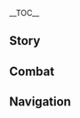 {{CharacterTabs}}
{{LanguageTabs}}
{{Stub|1={{Meta/VO|rm=1}}}}
__TOC__
==Story==
{{VO/Story
|character           = Gaming
|language            = zh
|language_s          = zh
|language_t          = zh-tw
|name_s              = 嘉明
|name_t              = 嘉明

<!-- Hello -->
|vo_01_01_title_s    = 初次见面…
|vo_01_01_title_t    = 初次見面…
|vo_01_01_subtitle   = Hello
|vo_01_01_file       = VO_{language}{character} Hello.ogg
|vo_01_01_tx_s       = 老板你好呀，我是和记厅的镖师，叫我嘉明就行，要运货吗你？请坐请坐，饮杯茶先，我帮你打包好货就可以排期出发咯！哦！如果是找我舞兽的话即刻可以出发！「威水舞兽队」我就是话事人，嘿嘿，失礼失礼。
|vo_01_01_tx_t       = 老闆{{MC|m=你|f=妳}}好呀，我是和記廳的鏢師，叫我嘉明就行，要運貨嗎{{MC|m=你|f=妳}}？請坐請坐，飲杯茶先，我幫{{MC|m=你|f=妳}}打包好貨就可以排期出發了！哦！如果是找我舞獸的話即刻可以出發！「威水舞獸隊」我就是話事人，嘿嘿，失禮失禮。
|vo_01_01_rm         = 

<!-- Chats -->
|vo_02_01_title_s    = 闲聊·舞兽
|vo_02_01_title_t    = 閒聊·舞獸
|vo_02_01_subtitle   = Chat: Wushou Dance
|vo_02_01_file       = VO_{language}{character} Chat - Wushou Dance.ogg
|vo_02_01_tx_s       = 咚咚锵，睁眼！咚咚咚咚锵，洗须！唔…不好不好，还要练多点先。
|vo_02_01_tx_t       = 咚咚鏘，睜眼！咚咚咚咚鏘，洗鬚！唔…不好不好，還要練多點先。
|vo_02_01_rm         = 
|vo_02_02_title_s    = 闲聊·走镖
|vo_02_02_title_t    = 閒聊·走鏢
|vo_02_02_subtitle   = Chat: Armed Escort
|vo_02_02_file       = VO_{language}{character} Chat - Armed Escort.ogg
|vo_02_02_tx_s       = 水路山路陆路，走镖时什么路没走过啊我？放心啦，金牌镖师不是浪得虚名的。
|vo_02_02_tx_t       = 水路山路陸路，走鏢時什麼路沒走過啊我？放心啦，金牌鏢師不是浪得虛名的。
|vo_02_02_rm         = 
|vo_02_03_title_s    = 闲聊·早茶
|vo_02_03_title_t    = 閒聊·早茶
|vo_02_03_subtitle   = Chat: Dim Sum
|vo_02_03_file       = VO_{language}{character} Chat - Dim Sum.ogg
|vo_02_03_tx_s       = 一盅两件，再加个白灼时蔬和生滚靓粥，嗯…正啊…
|vo_02_03_tx_t       = 一盅兩件，再加個白灼時蔬和生滾靚粥，嗯…正啊…
|vo_02_03_rm         = 

<!-- Weather -->
|vo_03_01_title_s    = 下雨的时候…
|vo_03_01_title_t    = 下雨的時候…
|vo_03_01_subtitle   = When It Rains
|vo_03_01_file       = VO_{language}{character} When It Rains.ogg
|vo_03_01_tx_s       = 下雨啦！收衫啦！
|vo_03_01_tx_t       = 下雨啦！收衫啦！
|vo_03_01_rm         = 
|vo_03_02_title_s    = 打雷的时候…
|vo_03_02_title_t    = 打雷的時候…
|vo_03_02_subtitle   = When Thunder Strikes
|vo_03_02_file       = VO_{language}{character} When Thunder Strikes.ogg
|vo_03_02_tx_s       = 嗱嗱嗱，你听，坏人发誓天打雷劈啊！
|vo_03_02_tx_t       = 嗱嗱嗱，{{MC|m=你|f=妳}}聽，壞人發誓天打雷劈啊！
|vo_03_02_rm         = 
|vo_03_03_title_s    = 下雪的时候…
|vo_03_03_title_t    = 下雪的時候…
|vo_03_03_subtitle   = When It Snows
|vo_03_03_file       = VO_{language}{character} When It Snows.ogg
|vo_03_03_tx_s       = 啊&mdash;&mdash;咦？为什么下不到我嘴里的？
|vo_03_03_tx_t       = 啊&mdash;&mdash;咦？為什麼下不到我嘴裡的？
|vo_03_03_rm         = 
|vo_03_04_title_s    = 阳光很好…
|vo_03_04_title_t    = 陽光很好…
|vo_03_04_subtitle   = When the Sun Is Out
|vo_03_04_file       = VO_{language}{character} When the Sun Is Out.ogg
|vo_03_04_tx_s       = 晒点太阳好啊，去去湿气。
|vo_03_04_tx_t       = 曬點太陽好啊，去去濕氣。
|vo_03_04_rm         = 
|vo_03_05_title_s    = 在沙漠的时候…
|vo_03_05_title_t    = 在沙漠的時候…
|vo_03_05_subtitle   = In the Desert
|vo_03_05_file       = VO_{language}{character} In the Desert.ogg
|vo_03_05_tx_s       = 这种地方买水喝肯定很贵吧？好在我自己带水了。
|vo_03_05_tx_t       = 這種地方買水喝肯定很貴吧？好在我自己帶水了。
|vo_03_05_rm         = 

<!-- Greetings -->
|vo_04_01_title_s    = 早上好…
|vo_04_01_title_t    = 早安…
|vo_04_01_subtitle   = Good Morning
|vo_04_01_file       = VO_{language}{character} Good Morning.ogg
|vo_04_01_tx_s       = 我练完功了，准备去喝早茶，一起？
|vo_04_01_tx_t       = 我練完功了，準備去喝早茶，一起？
|vo_04_01_rm         = 
|vo_04_02_title_s    = 中午好…
|vo_04_02_title_t    = 午安…
|vo_04_02_subtitle   = Good Afternoon
|vo_04_02_file       = VO_{language}{character} Good Afternoon.ogg
|vo_04_02_tx_s       = 虽然叫早茶，其实中午也能喝的，怎么说，走？
|vo_04_02_tx_t       = 雖然叫早茶，其實中午也能喝的，怎麼說，走？
|vo_04_02_rm         = 
|vo_04_03_title_s    = 晚上好…
|vo_04_03_title_t    = 晚上好…
|vo_04_03_subtitle   = Good Evening
|vo_04_03_file       = VO_{language}{character} Good Evening.ogg
|vo_04_03_tx_s       = 我定到一间菜馆，夜晚才开门，听说只做熟客生意的，来都来了，不吃就走宝了，出发？
|vo_04_03_tx_t       = 我訂到一間菜館，夜晚才開門，聽說只做熟客生意的，來都來了，不吃就走寶了，出發？
|vo_04_03_rm         = 
|vo_04_04_title_s    = 晚安…
|vo_04_04_title_t    = 晚安…
|vo_04_04_subtitle   = Good Night
|vo_04_04_file       = VO_{language}{character} Good Night.ogg
|vo_04_04_tx_s       = 要睡了吗？饿不饿啊？不如吃个宵夜先？
|vo_04_04_tx_t       = 要睡了嗎？餓不餓啊？不如吃個宵夜先？
|vo_04_04_rm         = 

<!-- About -->
|vo_05_01_title_s    = 关于嘉明自己·老家
|vo_05_01_title_t    = 關於嘉明自己·老家
|vo_05_01_subtitle   = About {character}: Hometown
|vo_05_01_file       = VO_{language}{character} About {character} - Hometown.ogg
|vo_05_01_tx_s       = 翘英庄，去过吗？我老家。我们那里茶叶很出名的，有「松萝仙芽」，还有「游韵单丛」。这样这样，择日不如撞日，我这里有盒靓单丛，我现在带去茶楼，给你泡一壶，走走走，我埋单！
|vo_05_01_tx_t       = 翹英莊，去過嗎？我老家。我們那裡茶葉很出名的，有「松蘿仙芽」，還有「遊韻單叢」。這樣這樣，擇日不如撞日，我這裡有盒靚單叢，我現在帶去茶樓，給{{MC|m=你|f=妳}}泡一壺，走走走，我埋單！
|vo_05_01_rm         = 
|vo_05_02_title_s    = 关于嘉明自己·今时今日
|vo_05_02_title_t    = 關於嘉明自己·今時今日
|vo_05_02_subtitle   = About {character}: This Day and Age
|vo_05_02_friendship = 4
|vo_05_02_file       = VO_{language}{character} About {character} - This Day and Age.ogg
|vo_05_02_tx_s       = 我嘉明今时今日，有口饭吃，还能有时间精力钻研舞兽戏，真的要多谢周围好多人的理解和提携。将心比心，我肯定会打醒十二分精神做好这份工。还有余力，就多跑跑腿啊、请人饮茶啊，又不会少块肉咯，哈哈。
|vo_05_02_tx_t       = 我嘉明今時今日，有口飯吃，還能有時間精力鑽研舞獸戲，真的要多謝周圍好多人的理解和提攜。將心比心，我肯定會打醒十二分精神做好這份工。還有餘力，就多跑跑腿啊、請人飲茶啊，又不會少塊肉了，哈哈。
|vo_05_02_rm         = 

<!-- About Us -->
|vo_06_01_title_s    = 关于我们·赏脸
|vo_06_01_title_t    = 關於我們·賞臉
|vo_06_01_subtitle   = About Us: Show of Support
|vo_06_01_file       = VO_{language}{character} About Us - Show of Support.ogg
|vo_06_01_tx_s       = 不用运货的时候我一般在璃月港路边表演舞兽戏，赏个脸来看看？不要钱的不要钱的，只要街坊朋友看得开心我就很满足啦。
|vo_06_01_tx_t       = 不用運貨的時候我通常在璃月港路邊表演舞獸戲，賞個臉來看看？不要錢的不要錢的，只要街坊朋友看得開心我就很滿足啦。
|vo_06_01_rm         = 
|vo_06_02_title_s    = 关于我们·得闲饮茶
|vo_06_02_title_t    = 關於我們·得閒飲茶
|vo_06_02_subtitle   = About Us: Dim Sum Time
|vo_06_02_friendship = 6
|vo_06_02_file       = VO_{language}{character} About Us - Dim Sum Time.ogg
|vo_06_02_tx_s       = 记住啊，出门靠朋友，有什么困难不要硬顶喔你，需要我帮手随时出声！欸，大吉利是！最好就别听到你有难的消息啦，出门在外，最紧要是平平安安顺顺利利，我更希望听到你约我得闲饮茶咯。
|vo_06_02_tx_t       = 記住啊，出門靠朋友，有什麼困難不要硬撐喔{{MC|m=你|f=妳}}，需要我幫手隨時出聲！欸，大吉利是！最好就別聽到{{MC|m=你|f=妳}}有難的訊息啦，出門在外，最緊要是平平安安順順利利，我更希望聽到{{MC|m=你|f=妳}}約我得閒飲茶了。
|vo_06_02_rm         = 

<!-- Miscellany I -->
|vo_07_01_title_s    = 关于「神之眼」…
|vo_07_01_title_t    = 關於「神之眼」…
|vo_07_01_subtitle   = About the [[Vision]]
|vo_07_01_friendship = 4
|vo_07_01_file       = VO_{language}{character} About the Vision.ogg
|vo_07_01_tx_s       = 武侠小说有写，打通任督二脉之后就会变成武林高手，拿到神之眼的瞬间就是这种感觉…哈哈，讲笑而已！我不是什么武林高手，不过是多了点精力，那就顺手帮衬下街坊咯。不过讲开又讲，你没有神之眼都这么厉害，有了还得了？
|vo_07_01_tx_t       = 武俠小說有寫，打通任督二脈之後就會變成武林高手，拿到神之眼的瞬間就是這種感覺…哈哈，講笑而已！我不是什麼武林高手，不過是多了點精力，那就順手幫襯下街坊了。不過講開又講，{{MC|m=你|f=妳}}沒有神之眼都這麼厲害，有了還得了？
|vo_07_01_rm         = 
|vo_07_02_title_s    = 有什么想要分享…
|vo_07_02_title_t    = 有什麼想要分享…
|vo_07_02_subtitle   = Something to Share
|vo_07_02_file       = VO_{language}{character} Something to Share.ogg
|vo_07_02_tx_s       = 「文仔」好调皮的，本来咧，我想他文静一点才起的这个名，呃…如你所见，好像没什么用哈哈。不过也好，生生猛猛才能将舞兽戏做得风生水起嘛。看着文仔，我也慢慢能模仿出猊兽的神态动作，一戴上兽首，感觉就来了喂，吼！
|vo_07_02_tx_t       = 「文仔」好調皮的，本來咧，我想他文靜一點才取的這個名，呃…如{{MC|m=你|f=妳}}所見，好像沒什麼用哈哈。不過也好，生生猛猛才能將舞獸戲做得風生水起嘛。看著文仔，我也慢慢能模仿出猊獸的神態動作，一戴上獸首，感覺就來了喂，吼！
|vo_07_02_rm         = 
|vo_07_03_title_s    = 感兴趣的见闻…
|vo_07_03_title_t    = 感興趣的見聞…
|vo_07_03_subtitle   = Interesting Things
|vo_07_03_file       = VO_{language}{character} Interesting Things.ogg
|vo_07_03_tx_s       = 有很多花花草草，或者树皮树枝，晒干后用来煲水喝，生津解渴，清热降燥，好有益的！我阿婆阿婶都跟我讲过，吃煎炸食物前后，一定要记得喝这种「凉茶」，清清体内的热气喔。
|vo_07_03_tx_t       = 有很多花花草草，或者樹皮樹枝，曬乾後用來煲水喝，生津解渴，清熱降燥，好有益的！我阿婆阿嬸都跟我講過，吃煎炸食物前後，一定要記得喝這種「涼茶」，清清體內的熱氣喔。
|vo_07_03_rm         = 

<!-- About Others -->
|vo_08_01_title_s    = 关于香菱
|vo_08_01_title_t    = 關於香菱
|vo_08_01_subtitle   = About [[Xiangling]]
|vo_08_01_friendship = 4
|vo_08_01_file       = VO_{language}{character} About Xiangling.ogg
|vo_08_01_tx_s       = 香菱大师傅有好多拿手菜，我最喜欢那味水煮黑背鲈，虽然每次都用水涮了两次先吃，还是辣得我「嘶哈嘶哈」，哈哈哈，不愧是万民堂的生招牌，用料真足火候真猛！下次我还吃！
|vo_08_01_tx_t       = 香菱大師傅有好多拿手菜，我最喜歡那味水煮黑背鱸，雖然每次都用水涮了兩次先吃，還是辣得我「嘶哈嘶哈」，哈哈哈，不愧是萬民堂的生招牌，用料真足火候真猛！下次我還吃！
|vo_08_01_rm         = 

|vo_08_02_title_s    = 关于行秋
|vo_08_02_title_t    = 關於行秋
|vo_08_02_subtitle   = About [[Xingqiu]]
|vo_08_02_friendship = 4
|vo_08_02_file       = VO_{language}{character} About Xingqiu.ogg
|vo_08_02_tx_s       = 飞云商会是镖局的老主顾了，印象中一直都是他们的大少爷在打理生意上的事情，有次行秋少爷难得主动问起镖物的事，我就一五一十地将飞云商会最近货物的路线和收发日子告诉他，结果他问的是能不能透露一下万文集舍最新那批货什么时候到，哈哈哈。
|vo_08_02_tx_t       = 飛雲商會是鏢局的老主顧了，印象中一直都是他們的大少爺在打理生意上的事情，有次行秋少爺難得主動問起鏢物的事，我就一五一十地將飛雲商會最近貨物的路線和收發日子告訴他，結果他問的是能不能透露一下萬文集舍最新那批貨什麼時候到，哈哈哈。
|vo_08_02_rm         = 

|vo_08_03_title_s    = 关于重云
|vo_08_03_title_t    = 關於重雲
|vo_08_03_subtitle   = About [[Chongyun]]
|vo_08_03_friendship = 4
|vo_08_03_file       = VO_{language}{character} About Chongyun.ogg
|vo_08_03_tx_s       = 听说那位仁兄有「纯阳之体」，按照我们那边的说法，他体内可能虚火很旺啊，应该多喝点凉茶喔他。
|vo_08_03_tx_t       = 聽說那位仁兄有「純陽之體」，按照我們那邊的說法，他體內可能虛火很旺啊，應該多喝點涼茶喔他。
|vo_08_03_rm         = 

|vo_08_04_title_s    = 关于刻晴
|vo_08_04_title_t    = 關於刻晴
|vo_08_04_subtitle   = About [[Keqing]]
|vo_08_04_friendship = 4
|vo_08_04_file       = VO_{language}{character} About Keqing.ogg
|vo_08_04_tx_s       = 多得玉衡星大人，她带头整治完遗珑埠跟璃月港之间的运输路段之后，盗贼都不敢那么猖獗了。我会不会失业？哈哈，那又未必，就算不用跟贼人打架了，担担抬抬这种粗重工夫总要有人干的嘛。
|vo_08_04_tx_t       = 多得玉衡星大人，她帶頭整治完遺瓏埠跟璃月港之間的運輸路段之後，盜賊都不敢那麼猖獗了。我會不會失業？哈哈，那又未必，就算不用跟賊人打架了，擔擔抬抬這種粗重工夫總要有人幹的嘛。
|vo_08_04_rm         = 

|vo_08_05_title_s    = 关于白术
|vo_08_05_title_t    = 關於白朮
|vo_08_05_subtitle   = About [[Baizhu]]
|vo_08_05_friendship = 4
|vo_08_05_file       = VO_{language}{character} About Baizhu.ogg
|vo_08_05_tx_s       = 走镖也好舞兽也好，跌打损伤都是家常便饭。好在有白大夫，他配的药真是舟车劳顿、居家旅行的必备良药，镖局的兄弟们都托我来璃月港的时候帮手带点回去的。
|vo_08_05_tx_t       = 走鏢也好舞獸也好，跌打損傷都是家常便飯。好在有白大夫，他配的藥真是舟車勞頓、居家旅行的必備良藥，鏢局的兄弟們都託我來璃月港的時候幫手帶點回去的。
|vo_08_05_rm         = 

|vo_08_06_title_s    = 关于七七
|vo_08_06_title_t    = 關於七七
|vo_08_06_subtitle   = About [[Qiqi]]
|vo_08_06_friendship = 4
|vo_08_06_file       = VO_{language}{character} About Qiqi.ogg
|vo_08_06_tx_s       = 七七小妹妹非常热心，见我每次来不卜庐都抓很多药，觉得我是因为身体僵硬才会摔跤受伤，所以教我做了柔软体操，哈哈，好简单的，你也试试？来，一二七七…二二七七…
|vo_08_06_tx_t       = 七七小妹妹非常熱心，見我每次來不卜廬都抓很多藥，覺得我是因為身體僵硬才會摔跤受傷，所以教我做了柔軟體操，哈哈，好簡單的，{{MC|m=你|f=妳}}也試試？來，一二七七…二二七七…
|vo_08_06_rm         = 

|vo_08_07_title_s    = 关于云堇
|vo_08_07_title_t    = 關於雲堇
|vo_08_07_subtitle   = About [[Yun Jin]]
|vo_08_07_friendship = 4
|vo_08_07_file       = VO_{language}{character} About Yun Jin.ogg
|vo_08_07_tx_s       = 云堇大师是我榜样啊！不管内行外行，听过她的曲的都说好。真是不得了，什么时候「威水队」能做到「云翰社」一半的影响力…我做梦都会笑醒！
|vo_08_07_tx_t       = 雲堇大師是我榜樣啊！不管內行外行，聽過她的曲的都說好。真是不得了，什麼時候「威水隊」能做到「雲翰社」一半的影響力…我做夢都會笑醒！
|vo_08_07_rm         = 

|vo_08_08_title_s    = 关于辛焱
|vo_08_08_title_t    = 關於辛焱
|vo_08_08_subtitle   = About [[Xinyan]]
|vo_08_08_friendship = 4
|vo_08_08_file       = VO_{language}{character} About Xinyan.ogg
|vo_08_08_tx_s       = 辛焱的演唱实在是太有感染力了！文仔听的时候也一直摇头晃脑的，喜欢得不得了！有机会的话真想请她一起办一个「火爆摇滚舞兽会」，你见识多，你觉得有没有搞头？
|vo_08_08_tx_t       = 辛焱的演唱實在是太有感染力了！文仔聽的時候也一直搖頭晃腦的，喜歡得不得了！有機會的話真想請她一起辦一個「火爆搖滾舞獸會」，{{MC|m=你|f=妳}}見識多，{{MC|m=你|f=妳}}覺得有沒有搞頭？
|vo_08_08_rm         = 

|vo_08_09_title_s    = 关于闲云
|vo_08_09_title_t    = 關於閒雲
|vo_08_09_subtitle   = About [[Xianyun]]
|vo_08_09_friendship = 4
|vo_08_09_file       = VO_{language}{character} About Xianyun.ogg
|vo_08_09_tx_s       = 闲云姨很关照我，见我的兽首磨损了，马上说要做十个八个比我人还高的兽首给我，我讲到口水都干了，她才同意在我原来这个上改良…现在我这个兽首，又威武又轻便，兽披随时随地都能飘起来，就像有仙风托住一样！我超喜欢！
|vo_08_09_tx_t       = 閒雲姨很關照我，見我的獸首磨損了，馬上說要做十個八個比我人還高的獸首給我，我講到口水都乾了，她才同意在我原來這個上改良…現在我這個獸首，又威武又輕便，獸披隨時隨地都能飄起來，就像有仙風托住一樣！我超喜歡！
|vo_08_09_rm         = 

|vo_08_10_title_s    = 关于钟离
|vo_08_10_title_t    = 關於鍾離
|vo_08_10_subtitle   = About [[Zhongli]]
|vo_08_10_friendship = 4
|vo_08_10_file       = VO_{language}{character} About Zhongli.ogg
|vo_08_10_tx_s       = 我猜那位钟离先生一定是位出身富贵的文人雅士。不管我运货到茶馆还是戏台，都能撞见他在喝茶听书，一看就懂很多的样子。哇，有次无意中听到他跟别人讲茶，当时我就觉得他跟我老爸肯定可以讲通宵了…
|vo_08_10_tx_t       = 我猜那位鍾離先生一定是位出身富貴的文人雅士。不管我運貨到茶館還是戲臺，都能撞見他在喝茶聽書，一看就懂很多的樣子。哇，有次無意中聽到他跟別人講茶，當時我就覺得他跟我老爸肯定可以講通宵了…
|vo_08_10_rm         = 

|vo_08_11_title_s    = 关于夏洛蒂
|vo_08_11_title_t    = 關於夏洛蒂
|vo_08_11_subtitle   = About [[Charlotte]]
|vo_08_11_friendship = 4
|vo_08_11_file       = VO_{language}{character} About Charlotte.ogg
|vo_08_11_tx_s       = 哦，那位记者小姐啊嘛！我知道她！遗珑埠的枫丹人都喜欢看蒸汽鸟报，我也经常蹭着看看，有很多不得了的新闻都是她写的喔！哦！我记得你还上过头条啊！是不是？
|vo_08_11_tx_t       = 哦，那位記者小姐啊嘛！我知道她！遺瓏埠的楓丹人都喜歡看《蒸汽鳥報》，我也經常蹭著看看，有很多不得了的新聞都是她寫的喔！哦！我記得{{MC|m=你|f=妳}}還上過頭條啊！是不是？
|vo_08_11_rm         = 

|vo_08_12_title_s    = 关于蓝砚…
|vo_08_12_title_t    = 關於藍硯…
|vo_08_12_subtitle   = About [[Lan Yan]]
|vo_08_12_friendship = 4
|vo_08_12_file       = VO_{language}{character} About Lan Yan.ogg
|vo_08_12_tx_s       = 认识她，你有食神啦！你让蓝砚带你去山里吃农家菜，点名要去可以自带食材加工的农庄，你说是嘉明指定那家，她就知道了。那条山路特别难走，没有她这样有经验的本地人带路，我怕你走到天黑都找不到。你们尽管去吃，报我名字就行，老板认识我的，吃完入我数！
|vo_08_12_tx_t       = 認識她，{{MC|m=你|f=妳}}有食神啦！{{MC|m=你|f=妳}}讓藍硯帶{{MC|m=你|f=妳}}去山裡吃農家菜，點名要去可以自帶食材加工的農莊&mdash;&mdash;{{MC|m=你|f=妳}}說是嘉明指定那家她就知道了。那條山路特別難走，沒有她這樣有經驗的當地人帶路，我怕{{MC|m=你|f=妳}}走到天黑都找不到。{{MC|m=你|f=妳}}們儘管去吃，報我名字就行，老闆認識我的，吃完入我數！
|vo_08_12_rm         = 

<!-- More About -->
|vo_09_01_title_s    = 想要了解嘉明·其一
|vo_09_01_title_t    = 想要瞭解嘉明·其一
|vo_09_01_subtitle   = More About {character}: I
|vo_09_01_file       = VO_{language}{character} More About {character} - 01.ogg
|vo_09_01_tx_s       = 镖师里最会舞兽的，舞兽师傅里运过最多镖的，怎么样？这样介绍不知道能不能让你记住我咧？
|vo_09_01_tx_t       = 鏢師裡最會舞獸的，舞獸師傅裡運過最多鏢的，怎麼樣？這樣介紹不知道能不能讓{{MC|m=你|f=妳}}記住我咧？
|vo_09_01_rm         = 
|vo_09_02_title_s    = 想要了解嘉明·其二
|vo_09_02_title_t    = 想要瞭解嘉明·其二
|vo_09_02_subtitle   = More About {character}: II
|vo_09_02_friendship = 3
|vo_09_02_file       = VO_{language}{character} More About {character} - 02.ogg
|vo_09_02_tx_s       = 是不是三脚猫功夫看基本功就知道了，扎马、踢腿、劈叉、弹跳、翻滚…连这些都半桶水，轻则从高桩上跌下来，躺他个一头半个月。重则运镖打不过人，失镖丧命…吓不吓人？吓人就对了嘛，当初我就是这样说服镖局的兄弟每日同我一起练功的，哈哈哈。
|vo_09_02_tx_t       = 是不是三腳貓功夫看基本功就知道了，紮馬、踢腿、劈叉、彈跳、翻滾…連這些都半桶水，輕則從高樁上跌下來，躺他個一頭半個月。重則運鏢打不過人，失鏢喪命…嚇不嚇人？嚇人就對了嘛，當初我就是這樣說服鏢局的兄弟每日同我一起練功的，哈哈哈。
|vo_09_02_rm         = 
|vo_09_03_title_s    = 想要了解嘉明·其三
|vo_09_03_title_t    = 想要瞭解嘉明·其三
|vo_09_03_subtitle   = More About {character}: III
|vo_09_03_friendship = 4
|vo_09_03_file       = VO_{language}{character} More About {character} - 03.ogg
|vo_09_03_tx_s       = 兽首兽披啊、锣鼓钹镲啊，练得多了旧得也快，要勤力点养护，这里面得花不少钱呢。再加上平时请人吃饭喝茶、过时过节送送礼、兄弟们周转不灵借点钱…七七八八加起来，一个月走镖赚的钱就没几多剩了…
|vo_09_03_tx_t       = 獸首獸披啊、鑼鼓鈸鑔啊，練得多了舊得也快，要勤力點養護，這裡面得花不少錢呢。再加上平時請人吃飯喝茶、過時過節送送禮、兄弟們周轉不靈借點錢…七七八八加起來，一個月走鏢賺的錢就沒幾多剩了…
|vo_09_03_rm         = 
|vo_09_04_title_s    = 想要了解嘉明·其四
|vo_09_04_title_t    = 想要瞭解嘉明·其四
|vo_09_04_subtitle   = More About {character}: IV
|vo_09_04_friendship = 5
|vo_09_04_file       = VO_{language}{character} More About {character} - 04.ogg
|vo_09_04_tx_s       = 老爸一直想我跟他学做生意，不是没想过啊我，正是因为想清楚了才离家出走的。一来要证明给他看，我舞兽不是三分钟热度，一定会出人头地！二来嘛，也可以跟老爸少打点仗…两父子哪有隔夜仇的，我不是恨他，只是他每次开口火药味都很重，我避得到就避咯。
|vo_09_04_tx_t       = 老爸一直想我跟他學做生意，不是沒想過啊我，正是因為想清楚了才離家出走的。一來要證明給他看，我舞獸不是三分鐘熱度，一定會出人頭地！二來嘛，也可以跟老爸少打點仗…兩父子哪有隔夜仇的，我不是恨他，只是他每次開口火藥味都很重，我避得到就避了。
|vo_09_04_rm         = 
|vo_09_05_title_s    = 想要了解嘉明·其五
|vo_09_05_title_t    = 想要瞭解嘉明·其五
|vo_09_05_subtitle   = More About {character}: V
|vo_09_05_friendship = 6
|vo_09_05_file       = VO_{language}{character} More About {character} - 05.ogg
|vo_09_05_tx_s       = 嗱，这里，前两日练踢腿，淤了一片…这个包，上个月练翻滚的时候撞的，已经快好咯~这个疤就厉害了，是我第一次上高桩时摔下来弄的，那时流了好多好多血，差点以为我的舞兽生涯刚刚开始就要结束了…不过好彩，这么多年来都是有惊无险，我还能继续…嗯，一定要继续。
|vo_09_05_tx_t       = 嗱，這裡，前兩日練踢腿，淤了一片…這個包，上個月練翻滾的時候撞的，已經快好了~這個疤就厲害了，是我第一次上高樁時摔下來弄的，那時流了好多好多血，差點以為我的舞獸生涯剛剛開始就要結束了…不過好彩，這麼多年來都是有驚無險，我還能繼續…嗯，一定要繼續。
|vo_09_05_rm         = 

<!-- Miscellany II -->
|vo_10_01_title_s    = 嘉明的爱好…
|vo_10_01_title_t    = 嘉明的愛好…
|vo_10_01_subtitle   = {character}'s Hobbies
|vo_10_01_file       = VO_{language}{character} Hobbies.ogg
|vo_10_01_tx_s       = 早茶不只有茶啦，还有各种甜点咸点，有即点即上的也有现点现做的，每次喝完早茶我都不用吃午饭了。你得闲就叫我，我请你饮茶！想吃什么就点什么，没所谓的吃不完打包回去嘛。
|vo_10_01_tx_t       = 早茶不只有茶啦，還有各種甜點鹹點，有即點即上的也有現點現做的，每次喝完早茶我都不用吃午飯了。{{MC|m=你|f=妳}}得閒就叫我，我請{{MC|m=你|f=妳}}飲茶！想吃什麼就點什麼，沒所謂的吃不完打包回去嘛。
|vo_10_01_rm         = 
|vo_10_02_title_s    = 嘉明的烦恼…
|vo_10_02_title_t    = 嘉明的煩惱…
|vo_10_02_subtitle   = {character}'s Troubles
|vo_10_02_file       = VO_{language}{character} Troubles.ogg
|vo_10_02_tx_s       = 什么？！茶位费就算了，擦手帕都要另外收钱的？好在我自己有带，退掉退掉。
|vo_10_02_tx_t       = 什麼？！茶位費就算了，擦手帕都要另外收錢的？好在我自己有帶，退掉退掉。
|vo_10_02_rm         = 
|vo_10_03_title_s    = 喜欢的食物…
|vo_10_03_title_t    = 喜歡的食物…
|vo_10_03_subtitle   = Favorite Food
|vo_10_03_file       = VO_{language}{character} Favorite Food.ogg
|vo_10_03_tx_s       = 小时候很顽皮的我，还记得每次闯祸后我不听教，我老妈都会气得骂一句「生块叉烧好过生你」，现在每次吃叉烧，还挺想老妈的…
|vo_10_03_tx_t       = 小時候很頑皮的我，還記得每次闖禍後我不聽教，我老媽都會氣得罵一句「生塊叉燒好過生你」，現在每次吃叉燒，還滿想老媽的…
|vo_10_03_rm         = 
|vo_10_04_title_s    = 讨厌的食物…
|vo_10_04_title_t    = 討厭的食物…
|vo_10_04_subtitle   = Least Favorite Food
|vo_10_04_file       = VO_{language}{character} Least Favorite Food.ogg
|vo_10_04_tx_s       = 他们总说我口味刁钻，我的要求很简单啊&mdash;&mdash;禽肉有禽肉味，鱼肉有鱼肉味，很过分吗？
|vo_10_04_tx_t       = 他們總說我口味刁鑽，我的要求很簡單啊&mdash;&mdash;禽肉有禽肉味，魚肉有魚肉味，很過分嗎？
|vo_10_04_rm         = 

<!-- Receiving a Gift -->
|vo_11_01_title_s    = 收到赠礼·其一
|vo_11_01_title_t    = 收到贈禮·其一
|vo_11_01_subtitle   = Receiving a Gift: I
|vo_11_01_file       = VO_{language}{character} Receiving a Gift - 01.ogg
|vo_11_01_tx_s       = 这个味道&mdash;&mdash;难道阁下的真实身份就是「神」？没说错吧？「厨神」阁下。
|vo_11_01_tx_t       = 這個味道&mdash;&mdash;難道閣下的真實身分就是「神」？沒說錯吧？「廚神」閣下。
|vo_11_01_rm         = 
|vo_11_02_title_s    = 收到赠礼·其二
|vo_11_02_title_t    = 收到贈禮·其二
|vo_11_02_subtitle   = Receiving a Gift: II
|vo_11_02_file       = VO_{language}{character} Receiving a Gift - 02.ogg
|vo_11_02_tx_s       = 你亲手做的？有心了有心了！这样的烹饪水平，摆到明是高手啦！
|vo_11_02_tx_t       = 你親手做的？有心了有心了！這樣的烹飪水平，擺到明是高手啦！
|vo_11_02_rm         = 
|vo_11_03_title_s    = 收到赠礼·其三
|vo_11_03_title_t    = 收到贈禮·其三
|vo_11_03_subtitle   = Receiving a Gift: III
|vo_11_03_file       = VO_{language}{character} Receiving a Gift - 03.ogg
|vo_11_03_tx_s       = 错就要认，打就要立正！如果我哪里行差踏错了不如你还是直接打我一顿吧！
|vo_11_03_tx_t       = 錯就要認，打就要立正！如果我哪裡行差踏錯了不如你還是直接打我一頓吧！
|vo_11_03_rm         = 

<!-- Birthday -->
|vo_12_01_title_s    = 生日…
|vo_12_01_title_t    = 生日…
|vo_12_01_subtitle   = Birthday
|vo_12_01_file       = VO_{language}{character} Birthday.ogg
|vo_12_01_tx_s       = 不是吧你，生日这么好的日子都不提前告诉我？好在我已经在新月轩订好一桌子菜啦，八菜一汤白饭任装，还有寿包和糖水，叫多点朋友一起来贺一贺呀。另外咧，我还准备了一小段祝寿舞兽戏，小小意思，不成敬意，希望你钟意啦。
|vo_12_01_tx_t       = 不是吧{{MC|m=你|f=妳}}，生日這麼好的日子都不提前告訴我？好在我已經在新月軒訂好一桌子菜啦，八菜一湯白飯任裝，還有壽包和糖水，叫多點朋友一起來賀一賀呀。另外咧，我還準備了一小段祝壽舞獸戲，小小意思，不成敬意，希望{{MC|m=你|f=妳}}鐘意啦。
|vo_12_01_rm         = 

<!-- Feelings About Ascension -->
|vo_13_01_title_s    = 突破的感受·起
|vo_13_01_title_t    = 突破的感受·起
|vo_13_01_subtitle   = Feelings About Ascension: Intro
|vo_13_01_ascension  = 1
|vo_13_01_file       = VO_{language}{character} Feelings About Ascension - 01.ogg
|vo_13_01_tx_s       = 哇，这些都给我了？这么大手笔，怎么好意思啊？
|vo_13_01_tx_t       = 哇，這些都給我了？這麼大手筆，怎麼好意思啊？
|vo_13_01_rm         = 
|vo_13_02_title_s    = 突破的感受·承
|vo_13_02_title_t    = 突破的感受·承
|vo_13_02_subtitle   = Feelings About Ascension: Building Up
|vo_13_02_ascension  = 2
|vo_13_02_file       = VO_{language}{character} Feelings About Ascension - 02.ogg
|vo_13_02_tx_s       = 哈哈，真看得起我啊，那我不练个砂煲那么大的拳头有点对不住你喔。
|vo_13_02_tx_t       = 哈哈，真看得起我啊，那我不練個砂鍋那麼大的拳頭有點對不住{{MC|m=你|f=妳}}喔。
|vo_13_02_rm         = 
|vo_13_03_title_s    = 突破的感受·转
|vo_13_03_title_t    = 突破的感受·轉
|vo_13_03_subtitle   = Feelings About Ascension: Climax
|vo_13_03_ascension  = 4
|vo_13_03_file       = VO_{language}{character} Feelings About Ascension - 03.ogg
|vo_13_03_tx_s       = 走镖也是镖，保镖也是镖，信得过我的话，以后我来当你保镖咯？
|vo_13_03_tx_t       = 走鏢也是鏢，保鏢也是鏢，信得過我的話，以後我來當{{MC|m=你|f=妳}}保鏢了？
|vo_13_03_rm         = 
|vo_13_04_title_s    = 突破的感受·合
|vo_13_04_title_t    = 突破的感受·合
|vo_13_04_subtitle   = Feelings About Ascension: Conclusion
|vo_13_04_ascension  = 6
|vo_13_04_file       = VO_{language}{character} Feelings About Ascension - 04.ogg
|vo_13_04_tx_s       = 多谢你为我的兽首点睛，接下来的旅途，不敢说包你顺风顺水，但我一定会落力豁出去，帮你采青！
|vo_13_04_tx_t       = 多謝{{MC|m=你|f=妳}}為我的獸首點睛，接下來的旅途，不敢說包{{MC|m=你|f=妳}}順風順水，但我一定會落力豁出去，幫{{MC|m=你|f=妳}}採青！
|vo_13_04_rm         = 
|vo_13_04_tl         = 
}}

==Combat==
{{Combat VO
|character           = Gaming
|language            = zh

<!-- Elemental Skill -->
|skill_1_tx_s        = 对不住咯。
|skill_1_tx_t        = 對不住了。
|skill_1_rm_s        = 
|skill_1_rm_t        = 
|skill_2_tx_s        = 采青先！
|skill_2_tx_t        = 採青先！
|skill_2_rm_s        = 
|skill_2_rm_t        = 
|skill_3_tx_s        = 中头奖啦！
|skill_3_tx_t        = 中頭獎啦！
|skill_3_rm_s        = 
|skill_3_rm_t        = 

<!-- Elemental Burst -->
|burst_1_tx_s        = 鸿运当头。
|burst_1_tx_t        = 鴻運當頭。
|burst_1_rm_s        = 
|burst_1_rm_t        = 
|burst_2_tx_s        = 文仔，到你出马！
|burst_2_tx_t        = 文仔，到你出馬！
|burst_2_rm_s        = 
|burst_2_rm_t        = 
|burst_3_tx_s        = 威水舞兽！
|burst_3_tx_t        = 威水舞獸！
|burst_3_rm_s        = 
|burst_3_rm_t        = 

<!-- Sprint Start -->
|sprint-s_1_file     = Sprint Start 01,Sprint Start 02,Sprint Start 03

<!-- Deploying Wind Glider -->
|glider_1_file       = Deploying Wind Glider 01,Deploying Wind Glider 02,Deploying Wind Glider 03

<!-- Opening Treasure Chest -->
|chest_1_tx_s        = 哇，好靓喔这批货！
|chest_1_tx_t        = 哇，好靚喔這批貨！
|chest_1_rm_s        = 
|chest_1_rm_t        = 
|chest_2_tx_s        = 这趟镖要运去哪呢老板？
|chest_2_tx_t        = 這趟鏢要運去哪呢老闆？
|chest_2_rm_s        = 
|chest_2_rm_t        = 
|chest_3_tx_s        = 淡淡定定，有财进。
|chest_3_tx_t        = 淡淡定定，有財進。
|chest_3_rm_s        = 
|chest_3_rm_t        = 

<!-- Low HP -->
|low-hp_1_tx_s       = 小小痛楚等于激励…
|low-hp_1_tx_t       = 小小痛楚等於激勵…
|low-hp_1_rm_s       = 
|low-hp_1_rm_t       = 
|low-hp_2_tx_s       = 呵，小意思啦…
|low-hp_2_tx_t       = 呵，小意思啦…
|low-hp_2_rm         = 
|low-hp_3_tx_s       = 顶得住！继续！
|low-hp_3_tx_t       = 頂得住！繼續！
|low-hp_3_rm_s       = 
|low-hp_3_rm_t       = 

<!-- Ally Low HP -->
|ally-low-hp_1_tx_s  = 歇一阵先，包在我身上！
|ally-low-hp_1_tx_t  = 歇一陣先，包在我身上！
|ally-low-hp_1_rm_s  = 
|ally-low-hp_1_rm_t  = 
|ally-low-hp_2_tx_s  = 喂！不要硬顶啊！
|ally-low-hp_2_tx_t  = 喂！不要硬撐啊！
|ally-low-hp_2_rm_s  = 
|ally-low-hp_2_rm_t  = 

<!-- Fallen -->
|fallen_1_tx_s       = 呵，我走先啦…
|fallen_1_tx_t       = 呵，我走先啦…
|fallen_1_rm         = 
|fallen_2_tx_s       = 还没「采青」呢…
|fallen_2_tx_t       = 還沒「採青」呢…
|fallen_2_rm_s       = 
|fallen_2_rm_t       = 
|fallen_3_tx_s       = 快点走…不用理我…
|fallen_3_tx_t       = 快點走…不用理我…
|fallen_3_rm_s       = 
|fallen_3_rm_t       = 

<!-- Light Hit Taken -->
|hit-l_1_file        = Light Hit Taken 01,Light Hit Taken 02,Light Hit Taken 03,Light Hit Taken 04,Light Hit Taken 05,Light Hit Taken 06

<!-- Heavy Hit Taken -->
|hit-h_1_tx_s        = 不是吧你！
|hit-h_1_tx_t        = 不是吧你！
|hit-h_1_rm          = 
|hit-h_2_tx_s        = 停手！
|hit-h_2_tx_t        = 停手！
|hit-h_2_rm          = 
|hit-h_3_file        = Heavy Hit Taken 03,Heavy Hit Taken 04,Heavy Hit Taken 05,Heavy Hit Taken 06

<!-- Joining Party -->
|join_1_tx_s         = 走镖去喽。
|join_1_tx_t         = 走鏢去囉。
|join_1_rm_s         = 
|join_1_rm_t         = 
|join_2_tx_s         = 收到，开桩！
|join_2_tx_t         = 收到，開樁！
|join_2_rm_s         = 
|join_2_rm_t         = 
|join_3_tx_s         = 急吗？不急喝个早茶先？
|join_3_tx_t         = 急嗎？不急喝個早茶先？
|join_3_rm_s         = 
|join_3_rm_t         = 

<!-- Character Idles -->
|idle_1_file         = Standby 01,Standby 02

<!-- Light Attack -->
|atk-l_1_file        = Light Attack 01,Light Attack 02,Light Attack 03,Light Attack 04,Light Attack 05,Light Attack 06,Light Attack 07

<!-- Mid Attack -->
|atk-m_1_file        = Mid Attack 01,Mid Attack 02,Mid Attack 03

<!-- Heavy Attack -->
|atk-h_1_file        = Heavy Attack 01,Heavy Attack 02,Heavy Attack 03

<!-- Climbing -->
|climb_1_file        = Climbing 01,Climbing 02,Climbing 03

<!-- Climbing Breath -->
|climb-b_1_file      = Climbing Breath 01,Climbing Breath 02,Climbing Breath 03

<!-- Jumping -->
|jump_1_file         = Jumping 01,Jumping 02,Jumping 03,Jumping 04,Jumping 05
}}

==Navigation==
{{Character Navbox|VO-ZH}}